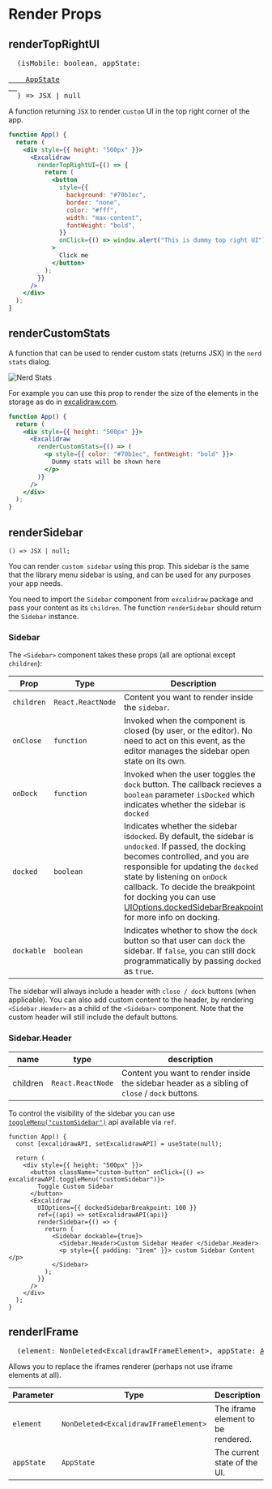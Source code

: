 # Render Props

## renderTopRightUI

<pre>
  (isMobile: boolean, appState:
  <a href="https://github.com/excalidraw/excalidraw/blob/master/src/types.ts#L95">
    AppState
  </a>
  ) => JSX | null
</pre>

A function returning `JSX` to render `custom` UI in the top right corner of the app.

```jsx live
function App() {
  return (
    <div style={{ height: "500px" }}>
      <Excalidraw
        renderTopRightUI={() => {
          return (
            <button
              style={{
                background: "#70b1ec",
                border: "none",
                color: "#fff",
                width: "max-content",
                fontWeight: "bold",
              }}
              onClick={() => window.alert("This is dummy top right UI")}
            >
              Click me
            </button>
          );
        }}
      />
    </div>
  );
}
```

## renderCustomStats

A function that can be used to render custom stats (returns JSX) in the `nerd stats` dialog.

![Nerd Stats](../../../../assets/nerd-stats.png)

For example you can use this prop to render the size of the elements in the storage as do in [excalidraw.com](https://excalidraw.com).

```jsx live
function App() {
  return (
    <div style={{ height: "500px" }}>
      <Excalidraw
        renderCustomStats={() => (
          <p style={{ color: "#70b1ec", fontWeight: "bold" }}>
            Dummy stats will be shown here
          </p>
        )}
      />
    </div>
  );
}
```

## renderSidebar

```tsx
() => JSX | null;
```

You can render `custom sidebar` using this prop. This sidebar is the same that the library menu sidebar is using, and can be used for any purposes your app needs.

You need to import the `Sidebar` component from `excalidraw` package and pass your content as its `children`. The function `renderSidebar` should return the `Sidebar` instance.

### Sidebar
The `<Sidebar>` component takes these props (all are optional except `children`):

| Prop | Type | Description |
| --- | --- | --- |
| `children` | `React.ReactNode` | Content you want to render inside the `sidebar`. |
| `onClose` | `function` | Invoked when the component is closed (by user, or the editor). No need to act on this event, as the editor manages the sidebar open state on its own. |
| `onDock` | `function` | Invoked when the user toggles the `dock` button. The callback recieves a `boolean` parameter `isDocked` which indicates whether the sidebar is `docked` |
| `docked` | `boolean` | Indicates whether the sidebar is`docked`. By default, the sidebar is `undocked`. If passed, the docking becomes controlled, and you are responsible for updating the `docked` state by listening on `onDock` callback. To decide the breakpoint for docking you can use [UIOptions.dockedSidebarBreakpoint](/docs/@excalidraw/excalidraw/api/props/ui-options#dockedsidebarbreakpoint) for more info on docking. |
| `dockable` | `boolean` | Indicates whether to show the `dock` button so that user can `dock` the sidebar. If `false`, you can still dock programmatically by passing `docked` as `true`. |

The sidebar will always include a header with `close / dock` buttons (when applicable).
You can also add custom content to the header, by rendering `<Sidebar.Header>` as a child of the `<Sidebar>` component. Note that the custom header will still include the default buttons.


### Sidebar.Header

| name | type | description |
| --- | --- | --- |
| children | `React.ReactNode` | Content you want to render inside the sidebar header as a sibling of `close` / `dock` buttons. |

To control the visibility of the sidebar you can use [`toggleMenu("customSidebar")`](/docs/@excalidraw/excalidraw/api/props/ref#togglemenu) api available via `ref`.

```tsx live
function App() {
  const [excalidrawAPI, setExcalidrawAPI] = useState(null);

  return (
    <div style={{ height: "500px" }}>
      <button className="custom-button" onClick={() => excalidrawAPI.toggleMenu("customSidebar")}>
        Toggle Custom Sidebar
      </button>
      <Excalidraw
        UIOptions={{ dockedSidebarBreakpoint: 100 }}
        ref={(api) => setExcalidrawAPI(api)}
        renderSidebar={() => {
          return (
            <Sidebar dockable={true}>
              <Sidebar.Header>Custom Sidebar Header </Sidebar.Header>
              <p style={{ padding: "1rem" }}> custom Sidebar Content </p>
            </Sidebar>
          );
        }}
      />
    </div>
  );
}
```

## renderIFrame

<pre>
  (element: NonDeleted&lt;ExcalidrawIFrameElement&gt;, appState: <a href="https://github.com/excalidraw/excalidraw/blob/master/src/types.ts#L95">AppState</a>) => JSX.Element | null
</pre>

Allows you to replace the iframes renderer (perhaps not use iframe elements at all).

| Parameter | Type | Description |
| --- | --- | --- |
| `element` | `NonDeleted<ExcalidrawIFrameElement>` | The iframe element to be rendered. |
| `appState` | `AppState` | The current state of the UI. |
